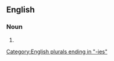 ==English==

===Noun===
{{head|en|noun form}}

# {{plural of|en|sexuality}}

[[Category:English plurals ending in "-ies"]]